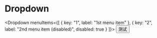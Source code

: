 
# Dropdown

<Dropdown menuItems={[
  { key: "1", label: "1st menu item" },
  { key: "2", label: "2nd menu item (disabled)", disabled: true }
]}>
  <Button>测试</Button>
</Dropdown>
